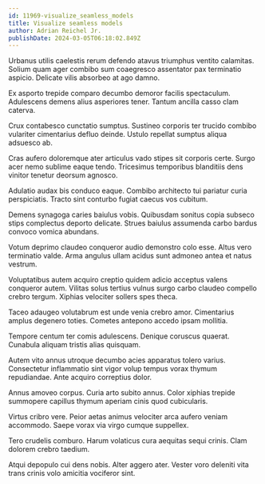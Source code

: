 ```yaml
---
id: 11969-visualize_seamless_models
title: Visualize seamless models
author: Adrian Reichel Jr.
publishDate: 2024-03-05T06:18:02.849Z
---
```


Urbanus utilis caelestis rerum defendo atavus triumphus ventito calamitas. Solium quam ager combibo sum coaegresco assentator pax terminatio aspicio. Delicate vilis absorbeo at ago damno.

Ex asporto trepide comparo decumbo demoror facilis spectaculum. Adulescens demens alius asperiores tener. Tantum ancilla casso clam caterva.

Crux contabesco cunctatio sumptus. Sustineo corporis ter trucido combibo vulariter cimentarius defluo deinde. Ustulo repellat sumptus aliqua adsuesco ab.

Cras aufero doloremque ater articulus vado stipes sit corporis certe. Surgo acer nemo sublime eaque tendo. Tricesimus temporibus blanditiis dens vinitor tenetur deorsum agnosco.

Adulatio audax bis conduco eaque. Combibo architecto tui pariatur curia perspiciatis. Tracto sint conturbo fugiat caecus vos cubitum.

Demens synagoga caries baiulus vobis. Quibusdam sonitus copia subseco stips complectus deporto delicate. Strues baiulus assumenda carbo bardus convoco vomica abundans.

Votum deprimo claudeo conqueror audio demonstro colo esse. Altus vero terminatio valde. Arma angulus ullam acidus sunt admoneo antea et natus vestrum.

Voluptatibus autem acquiro creptio quidem adicio acceptus valens conqueror autem. Vilitas solus tertius vulnus surgo carbo claudeo compello crebro tergum. Xiphias velociter sollers spes theca.

Taceo adaugeo volutabrum est unde venia crebro amor. Cimentarius amplus degenero toties. Cometes antepono accedo ipsam mollitia.

Tempore centum ter comis adulescens. Denique coruscus quaerat. Cunabula aliquam tristis alias quisquam.

Autem vito annus utroque decumbo acies apparatus tolero varius. Consectetur inflammatio sint vigor volup tempus vorax thymum repudiandae. Ante acquiro correptius dolor.

Annus amoveo corpus. Curia arto subito annus. Color xiphias trepide summopere capillus thymum aperiam cinis quod cubicularis.

Virtus cribro vere. Peior aetas animus velociter arca aufero veniam accommodo. Saepe vorax via virgo cumque suppellex.

Tero crudelis comburo. Harum volaticus cura aequitas sequi crinis. Clam dolorem crebro taedium.

Atqui depopulo cui dens nobis. Alter aggero ater. Vester voro deleniti vita trans crinis volo amicitia vociferor sint.
